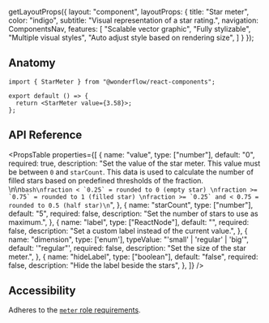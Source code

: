 
  getLayoutProps({
    layout: "component",
    layoutProps: {
      title: "Star meter",
      color: "indigo",
      subtitle: "Visual representation of a star rating.",
      navigation: ComponentsNav,
      features: [
        "Scalable vector graphic",
        "Fully stylizable",
        "Multiple visual styles",
        "Auto adjust style based on rendering size",
      ]
    }
  });

<LiveArea>
  <StarMeter value={3.58} />
</LiveArea>


## Anatomy

```tsx lines="1,4"
import { StarMeter } from "@wonderflow/react-components";

export default () => {
  return <StarMeter value={3.58}>;
};
```

## API Reference

<PropsTable
  properties={[
    {
      name: "value",
      type: ["number"],
      default: "0",
      required: true,
      description: "Set the value of the star meter. This value must be between `0` and `starCount`. This data is used to calculate the number of filled stars based on predefined thresholds of the fraction. \n\n```bash\nfraction < `0.25` = rounded to 0 (empty star) \nfraction >= `0.75` = rounded to 1 (filled star) \nfraction >= `0.25` and < 0.75 = rounded to 0.5 (half star)\n```",
    },
    {
      name: "starCount",
      type: ["number"],
      default: "5",
      required: false,
      description: "Set the number of stars to use as maximum.",
    },
    {
      name: "label",
      type: ["ReactNode"],
      default: "",
      required: false,
      description: "Set a custom label instead of the current value.",
    },
    {
      name: "dimension",
      type: ['enum'],
      typeValue: "'small' | 'regular' | 'big'",
      default: '"regular"',
      required: false,
      description: "Set the size of the star meter.",
    },
    {
      name: "hideLabel",
      type: ["boolean"],
      default: "false",
      required: false,
      description: "Hide the label beside the stars",
    },
  ]}
/>

## Accessibility

Adheres to the [`meter` role requirements](https://www.w3.org/TR/wai-aria-1.2/#meter).
